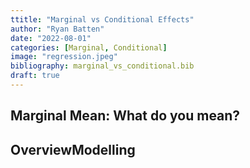 ```yaml
---
ttitle: "Marginal vs Conditional Effects"
author: "Ryan Batten"
date: "2022-08-01"
categories: [Marginal, Conditional]
image: "regression.jpeg"
bibliography: marginal_vs_conditional.bib
draft: true
---
```


## Marginal Mean: What do you mean?

## OverviewModelling
